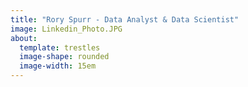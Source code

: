 ```yaml
---
title: "Rory Spurr - Data Analyst & Data Scientist"
image: Linkedin_Photo.JPG
about:
  template: trestles
  image-shape: rounded
  image-width: 15em
---
```



